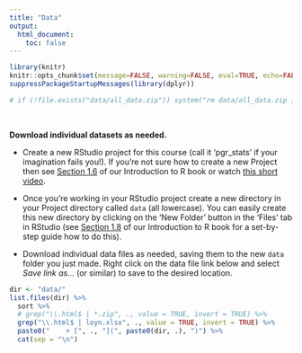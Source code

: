 ```yaml
---
title: "Data"
output: 
  html_document:
    toc: false
---
```


```r
library(knitr)
knitr::opts_chunk$set(message=FALSE, warning=FALSE, eval=TRUE, echo=FALSE)
suppressPackageStartupMessages(library(dplyr))
```

```r
# if (!file.exists("data/all_data.zip")) system("rm data/all_data.zip ; zip -r data/all_data.zip data -x '*.html' -x '*.DS_Store'")
```

\  
<!---
**Option 1: Download all the data at once.** 

- Create a new RStudio project for this course (call it 'pgr_stats' if your imagination fails you!). If you're not sure how to create a new Project then see [Section 1.6](https://intro2r.com/rsprojs.html) of our Introduction to R book or watch [this short video](https://alexd106.github.io/QUADstatR/howto.html#rstudio_proj-vid).

- Once you're working in your RStudio project create a new directory in your Project directory called `data` (all lowercase). You can easily create this new directory by clicking on the 'New Folder' button in the 'Files' tab in RStudio (see [Section 1.8](https://intro2r.com/dir-struct.html) of our Introduction to R book for a set-by-step guide how to do this). 

- Download and extract **[this zip file <i class="fa fa-file-archive-o" aria-hidden="true"></i>](data/all_data.zip)** `r paste0("(", round(file.info("data/all_data.zip")$size/1e6, 2), " Mb)")` with all the data for the entire workshop in the new `data` directory you just made. Note: this file may include additional datasets that we won't use. You will need to uncompress this zip file using your favourite software (most operating systems now have at least one built-in (un)compression tool). 

\  
-->

**Download individual datasets as needed.** 

- Create a new RStudio project for this course (call it 'pgr_stats' if your imagination fails you!). If you're not sure how to create a new Project then see [Section 1.6](https://intro2r.com/rsprojs.html) of our Introduction to R book or watch [this short video](https://alexd106.github.io/QUADstatR/howto.html#rstudio_proj-vid).

- Once you're working in your RStudio project create a new directory in your Project directory called `data` (all lowercase). You can easily create this new directory by clicking on the 'New Folder' button in the 'Files' tab in RStudio (see [Section 1.8](https://intro2r.com/dir-struct.html) of our Introduction to R book for a set-by-step guide how to do this).  

- Download individual data files as needed, saving them to the new `data` folder you just made. Right click on the data file link below and select _Save link as..._ (or similar) to save to the desired location.
  
  
```r
dir <- "data/"
list.files(dir) %>%
  sort %>% 
  # grep("\\.html$ | *.zip", ., value = TRUE, invert = TRUE) %>% 
  grep("\\.html$ | loyn.xlsx", ., value = TRUE, invert = TRUE) %>% 
  paste0("    + [", ., "](", paste0(dir, .), ")") %>% 
  cat(sep = "\n")
```

